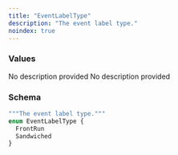 ```yaml
---
title: "EventLabelType"
description: "The event label type."
noindex: true
---
```


### Values

<ResponseField name="FrontRun" type="enum">
  No description provided
</ResponseField>

<ResponseField name="Sandwiched" type="enum">
  No description provided
</ResponseField>

### Schema


```graphql 
"""The event label type."""
enum EventLabelType {
  FrontRun
  Sandwiched
}
```
